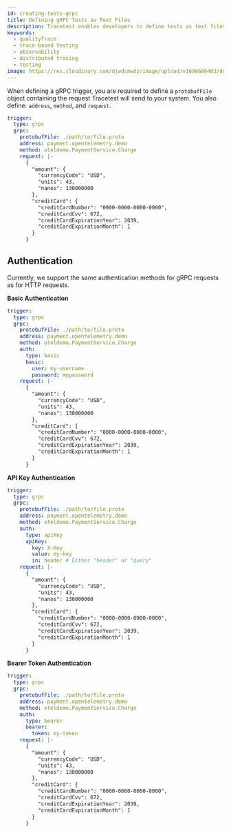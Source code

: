 ```yaml
---
id: creating-tests-grpc
title: Defining gRPC Tests as Text Files
description: Tracetest enables developers to define tests as text files and run them using a CLI. Integrate the execution of tests in your existing CI pipeline.
keywords:
  - qualityTrace
  - trace-based testing
  - observability
  - distributed tracing
  - testing
image: https://res.cloudinary.com/djwdcmwdz/image/upload/v1698686403/docs/Blog_Thumbnail_14_rsvkmo.jpg
---
```


When defining a gRPC trigger, you are required to define a `protobufFile` object containing the request Tracetest will send to your system. You also define: `address`, `method`, and `request`.

```yaml
trigger:
  type: grpc
  grpc:
    protobufFile: ./path/to/file.proto
    address: payment.opentelemetry.demo
    method: oteldemo.PaymentService.Charge
    request: |-
      {
        "amount": {
          "currencyCode": "USD",
          "units": 43,
          "nanos": 130000000
        },
        "creditCard": {
          "creditCardNumber": "0000-0000-0000-0000",
          "creditCardCvv": 672,
          "creditCardExpirationYear": 2039,
          "creditCardExpirationMonth": 1
        }
      }
```

## Authentication

Currently, we support the same authentication methods for gRPC requests as for HTTP requests.

**Basic Authentication**

```yaml
trigger:
  type: grpc
  grpc:
    protobufFile: ./path/to/file.proto
    address: payment.opentelemetry.demo
    method: oteldemo.PaymentService.Charge
    auth:
      type: basic
      basic:
        user: my-username
        password: mypassword
    request: |-
      {
        "amount": {
          "currencyCode": "USD",
          "units": 43,
          "nanos": 130000000
        },
        "creditCard": {
          "creditCardNumber": "0000-0000-0000-0000",
          "creditCardCvv": 672,
          "creditCardExpirationYear": 2039,
          "creditCardExpirationMonth": 1
        }
      }
```

**API Key Authentication**

```yaml
trigger:
  type: grpc
  grpc:
    protobufFile: ./path/to/file.proto
    address: payment.opentelemetry.demo
    method: oteldemo.PaymentService.Charge
    auth:
      type: apiKey
      apiKey:
        key: X-Key
        value: my-key
        in: header # Either "header" or "query"
    request: |-
      {
        "amount": {
          "currencyCode": "USD",
          "units": 43,
          "nanos": 130000000
        },
        "creditCard": {
          "creditCardNumber": "0000-0000-0000-0000",
          "creditCardCvv": 672,
          "creditCardExpirationYear": 2039,
          "creditCardExpirationMonth": 1
        }
      }
```

**Bearer Token Authentication**

```yaml
trigger:
  type: grpc
  grpc:
    protobufFile: ./path/to/file.proto
    address: payment.opentelemetry.demo
    method: oteldemo.PaymentService.Charge
    auth:
      type: bearer
      bearer:
        token: my-token
    request: |-
      {
        "amount": {
          "currencyCode": "USD",
          "units": 43,
          "nanos": 130000000
        },
        "creditCard": {
          "creditCardNumber": "0000-0000-0000-0000",
          "creditCardCvv": 672,
          "creditCardExpirationYear": 2039,
          "creditCardExpirationMonth": 1
        }
      }
```
